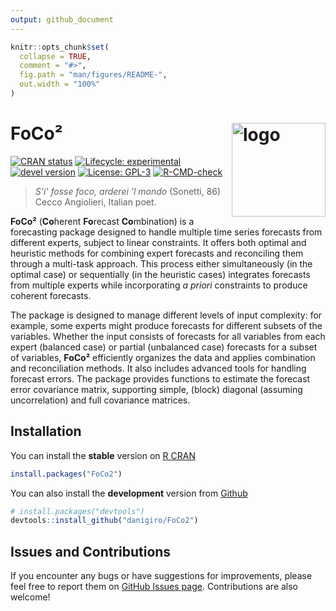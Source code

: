 ```yaml
---
output: github_document
---
```


```r
knitr::opts_chunk$set(
  collapse = TRUE,
  comment = "#>",
  fig.path = "man/figures/README-",
  out.width = "100%"
)
```

# FoCo&#178; <img src="man/figures/logo.svg" title="S'i' fosse foco, arderei 'l mondo (Sonetti, 86) Cecco Angiolieri, Italian poet." alt="logo" align="right" width="150" style="border: none; float: right;"/>


<!-- badges: start -->
[![CRAN status](https://www.r-pkg.org/badges/version/FoCo2)](https://CRAN.R-project.org/package=FoCo2) [![Lifecycle: experimental](https://img.shields.io/badge/lifecycle-experimental-orange.svg)](https://lifecycle.r-lib.org/articles/stages.html) [![devel version](https://img.shields.io/badge/devel%20version-0.1.0.001-blue.svg)](https://github.com/daniGiro/FoCo2) [![License: GPL-3](https://img.shields.io/badge/license-GPL--3-forestgreen.svg)](https://cran.r-project.org/web/licenses/GPL-3)
[![R-CMD-check](https://github.com/danigiro/FoCo2/actions/workflows/R-CMD-check.yaml/badge.svg)](https://github.com/danigiro/FoCo2/actions/workflows/R-CMD-check.yaml)
<!-- badges: end -->

> *S'i' fosse foco, arderei 'l mondo* (Sonetti, 86) Cecco Angiolieri, Italian poet.

**FoCo&#178;** (**Co**herent **Fo**recast **Co**mbination) is a forecasting package designed to handle multiple time series forecasts from different experts, subject to linear constraints. It offers both optimal and heuristic methods for combining expert forecasts and reconciling them through a multi-task approach. This process either simultaneously (in the optimal case) or sequentially (in the heuristic cases) integrates forecasts from multiple experts while incorporating *a priori* constraints to produce coherent forecasts.

The package is designed to manage different levels of input complexity: for example, some experts might produce forecasts for different subsets of the variables. Whether the input consists of forecasts for all variables from each expert (balanced case) or partial (unbalanced case) forecasts for a subset of variables, **FoCo&#178;** efficiently organizes the data and applies combination and reconciliation methods. It also includes advanced tools for handling forecast errors. The package provides functions to estimate the forecast error covariance matrix, supporting simple, (block) diagonal (assuming uncorrelation) and full covariance matrices. 


## Installation

You can install the **stable** version on [R CRAN](https://cran.r-project.org/)

``` r
install.packages("FoCo2")
```

You can also install the **development** version from [Github](https://github.com/daniGiro/FoCo2)

``` r
# install.packages("devtools")
devtools::install_github("danigiro/FoCo2")
```


<!-- ## Other forecast reconciliation package -->

<!-- [**FoReco**](https://github.com/daniGiro/FoReco) <img src="man/figures/foreco.svg" alt="foreco" width="75" height="75" style="border: none; float: left;"/>\ -->
<!-- Classical (bottom-up and top-down), optimal combination and heuristic point ([Di Fonzo and Girolimetto, 2023](https://doi.org/10.1016/j.ijforecast.2021.08.004)) and probabilistic ([Girolimetto et al. 2023](https://doi.org/10.1016/j.ijforecast.2023.10.003)) forecast reconciliation procedures for linearly constrained time series (e.g., hierarchical or grouped time series) in cross-sectional, temporal, or cross-temporal frameworks. -->

## Issues and Contributions

If you encounter any bugs or have suggestions for improvements, please feel free to report them on [GitHub Issues page](https://github.com/daniGiro/FoCo2/issues). Contributions are also welcome!

